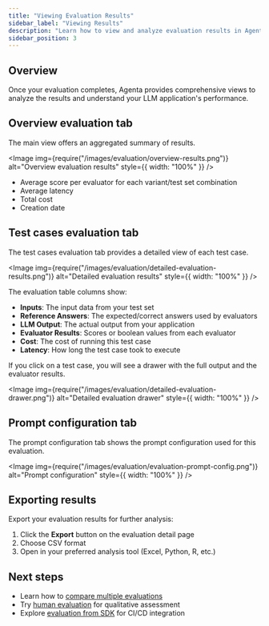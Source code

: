 ```yaml
---
title: "Viewing Evaluation Results"
sidebar_label: "Viewing Results"
description: "Learn how to view and analyze evaluation results in Agenta"
sidebar_position: 3
---
```



## Overview

Once your evaluation completes, Agenta provides comprehensive views to analyze the results and understand your LLM application's performance.

## Overview evaluation tab

The main view offers an aggregated summary of results.

<Image
  img={require("/images/evaluation/overview-results.png")}
  alt="Overview evaluation results"
  style={{ width: "100%" }}
/>

- Average score per evaluator for each variant/test set combination
- Average latency 
- Total cost 
- Creation date

## Test cases evaluation tab

The test cases evaluation tab provides a detailed view of each test case.

<Image
  img={require("/images/evaluation/detailed-evaluation-results.png")}
  alt="Detailed evaluation results"
  style={{ width: "100%" }}
/>

The evaluation table columns show:

- **Inputs**: The input data from your test set
- **Reference Answers**: The expected/correct answers used by evaluators
- **LLM Output**: The actual output from your application
- **Evaluator Results**: Scores or boolean values from each evaluator
- **Cost**: The cost of running this test case
- **Latency**: How long the test case took to execute

If you click on a test case, you will see a drawer with the full output and the evaluator results.

<Image
  img={require("/images/evaluation/detailed-evaluation-drawer.png")}
  alt="Detailed evaluation drawer"
  style={{ width: "100%" }}
/>

## Prompt configuration tab

The prompt configuration tab shows the prompt configuration used for this evaluation.

<Image
  img={require("/images/evaluation/evaluation-prompt-config.png")}
  alt="Prompt configuration"
  style={{ width: "100%" }}
/>

## Exporting results

Export your evaluation results for further analysis:

1. Click the **Export** button on the evaluation detail page
2. Choose CSV format
3. Open in your preferred analysis tool (Excel, Python, R, etc.)

## Next steps

- Learn how to [compare multiple evaluations](/evaluation/evaluation-from-ui/comparing-runs)
- Try [human evaluation](/evaluation/human-evaluation/quick-start) for qualitative assessment
- Explore [evaluation from SDK](/tutorials/sdk/evaluate-with-SDK) for CI/CD integration
